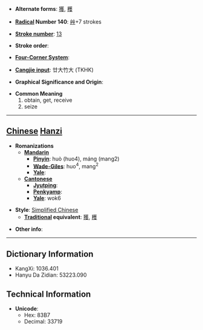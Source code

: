 * '''Alternate forms''': [[獲]], [[穫]]

* '''[[Wiktionary:Chinese radical index| Radical]] Number 140''': [[Wiktionary:Chinese radical index 艸|艸]]+7 strokes

* '''[[Wiktionary:Chinese total strokes index|Stroke number]]''': [[Wiktionary:Chinese total strokes index 13|13]]

* '''Stroke order''': 

* '''[[Wiktionary:Chinese four corner index|Four-Corner System]]''': 

* '''[[Wiktionary:Chinese Cangjie index|Cangjie input]]''': 廿大竹大 (TKHK)

* '''Graphical Significance and Origin''': 

* '''Common Meaning'''
*#obtain, get, receive
*# seize


----

== [[Chinese]] [[Hanzi]] ==

* '''Romanizations'''
** '''[[Mandarin]]'''
*** '''[[Pinyin]]''': huò (huo4), máng (mang2)
*** '''[[Wade-Giles]]''': huo<sup>4</sup>, mang<sup>2</sup>
*** '''[[Yale]]''': 
** '''[[Cantonese]]'''
*** '''[[Jyutping]]''':
*** '''[[Penkyamp]]''': 
*** '''[[Yale]]''': wok6

* '''Style''': [[Simplified Chinese]] 
** '''[[Traditional Chinese|Traditional]] equivalent''': [[獲]], [[穫]]

* '''Other info''': 

----

== Dictionary Information ==

* KangXi: 1036.401
* Hanyu Da Zidian: 53223.090

== Technical Information ==

* '''Unicode''':
** Hex: 83B7
** Decimal: 33719